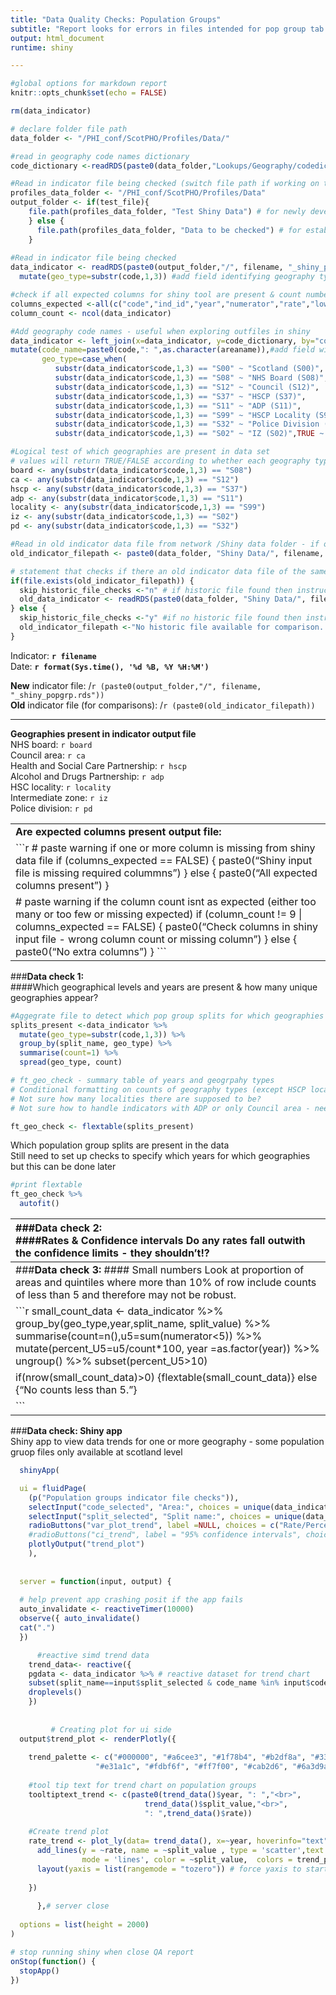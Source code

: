 ```yaml
---
title: "Data Quality Checks: Population Groups"
subtitle: "Report looks for errors in files intended for pop group tab of ScotPHO profiles tool"
output: html_document
runtime: shiny

---
```


```r
#global options for markdown report
knitr::opts_chunk$set(echo = FALSE)
```

```r

rm(data_indicator)

# declare folder file path 
data_folder <- "/PHI_conf/ScotPHO/Profiles/Data/"

#read in geography code names dictionary
code_dictionary <-readRDS(paste0(data_folder,"Lookups/Geography/codedictionary.rds")) 

#Read in indicator file being checked (switch file path if working on test in
profiles_data_folder <- "/PHI_conf/ScotPHO/Profiles/Data"
output_folder <- if(test_file){
    file.path(profiles_data_folder, "Test Shiny Data") # for newly developed indicators that have never been in the profiles tool
    } else {
      file.path(profiles_data_folder, "Data to be checked") # for established indicators already in the profiles tool 
    }
  
#Read in indicator file being checked
data_indicator <- readRDS(paste0(output_folder,"/", filename, "_shiny_popgrp.rds")) %>%
  mutate(geo_type=substr(code,1,3)) #add field identifying geography type

#check if all expected columns for shiny tool are present & count number of columns present
columns_expected <-all(c("code","ind_id","year","numerator","rate","lowci","upci","def_period","trend_axis","split_value","split_name") %in% colnames(data_indicator))
column_count <- ncol(data_indicator)

#Add geography code names - useful when exploring outfiles in shiny
data_indicator <- left_join(x=data_indicator, y=code_dictionary, by="code") %>% 
mutate(code_name=paste0(code,": ",as.character(areaname)),#add field with geography code & name to ease identification
       geo_type=case_when(
          substr(data_indicator$code,1,3) == "S00" ~ "Scotland (S00)",
          substr(data_indicator$code,1,3) == "S08" ~ "NHS Board (S08)",
          substr(data_indicator$code,1,3) == "S12" ~ "Council (S12)",
          substr(data_indicator$code,1,3) == "S37" ~ "HSCP (S37)",
          substr(data_indicator$code,1,3) == "S11" ~ "ADP (S11)",
          substr(data_indicator$code,1,3) == "S99" ~ "HSCP Locality (S99)",
          substr(data_indicator$code,1,3) == "S32" ~ "Police Division (S32)",
          substr(data_indicator$code,1,3) == "S02" ~ "IZ (S02)",TRUE ~ "other")) 

#Logical test of which geographies are present in data set
# values will return TRUE/FALSE according to whether each geography type is present
board <- any(substr(data_indicator$code,1,3) == "S08") 
ca <- any(substr(data_indicator$code,1,3) == "S12")
hscp <- any(substr(data_indicator$code,1,3) == "S37")
adp <- any(substr(data_indicator$code,1,3) == "S11")
locality <- any(substr(data_indicator$code,1,3) == "S99")
iz <- any(substr(data_indicator$code,1,3) == "S02")
pd <- any(substr(data_indicator$code,1,3) == "S32")

#Read in old indicator data file from network /Shiny data folder - if one exists (new indicators won't have a historic file)
old_indicator_filepath <- paste0(data_folder, "Shiny Data/", filename, "_shiny_popgrp.rds") #create value which is file path to old file

# statement that checks if there an old indicator data file of the same name exists in Shiny data folder 
if(file.exists(old_indicator_filepath)) {
  skip_historic_file_checks <-"n" # if historic file found then instruct this report not to skip over thse checks
  old_data_indicator <- readRDS(paste0(data_folder, "Shiny Data/", filename, "_shiny_popgrp.rds")) #read in file if one exists
} else {
  skip_historic_file_checks <-"y" #if no historic file found then instruct this report to skip over some of the checks
  old_indicator_filepath <-"No historic file available for comparison. Check filename spelling or 'shiny data' network folder if you were expecting a comparison" #if no historic file exists set value to no file available
}

```


Indicator:  **`r filename`** <br>
Date:  **`r format(Sys.time(), '%d %B, %Y %H:%M')`** <br>

**New** indicator file:  /`r (paste0(output_folder,"/", filename, "_shiny_popgrp.rds"))`<br>
**Old** indicator file (for comparisons):  /`r (paste0(old_indicator_filepath)) `<br>

-----------------------------------------------------------------------------------

**Geographies present in indicator output file** <br>
NHS board: `r board` <br>
Council area: `r ca` <br>
Health and Social Care Partnership: `r hscp` <br>
Alcohol and Drugs Partnership: `r adp`<br>
HSC locality: `r locality`<br>
Intermediate zone: `r iz` <br>
Police division: `r pd` <br>

-----------------------------------------------------------------------------------
**Are expected columns present output file:**

```r

# paste warning if one or more column is missing from shiny data file
if (columns_expected == FALSE) {
    paste0("Shiny input file is missing required colummns")
} else {
    paste0("All expected columns present")
}
  
# paste warning if the column count isnt as expected (either too many or too few or missing expected)
if (column_count != 9 | columns_expected == FALSE) {
    paste0("Check columns in shiny input file - wrong column count or missing column")
} else {
    paste0("No extra columns")
}
```  

------------------------------------------------------------------------------------

###**Data check 1:**
<br>
####Which geographical levels and years are present & how many unique geographies appear?

```r
#Aggegrate file to detect which pop group splits for which geographies are present.
splits_present <-data_indicator %>%
  mutate(geo_type=substr(code,1,3)) %>%
  group_by(split_name, geo_type) %>%
  summarise(count=1) %>%
  spread(geo_type, count)

# ft_geo_check - summary table of years and geogrpahy types
# Conditional formatting on counts of geography types (except HSCP locality)
# Not sure how many localities there are supposed to be?
# Not sure how to handle indicators with ADP or only Council area - need to think about this...

ft_geo_check <- flextable(splits_present)


```  
Which population group splits are present in the data<br>
Still need to set up checks to specify which years for which geographies but this can be done later

```r

#print flextable
ft_geo_check %>%
  autofit()

```

------------------------------------------------------------------------------------  
###**Data check 2:**
<br>
####Rates & Confidence intervals
Do any rates fall outwith the confidence limits - they shouldn't!?

```r
# Check no rates/percentages sit outside of CI range  
 confidence_check <- data_indicator %>% 
  mutate(ci_error = ifelse(rate<lowci | rate>upci, TRUE, FALSE)) %>%
  summarise(ci_error_total = sum(ci_error, na.rm = TRUE))

```

```r
ifelse(confidence_check$ci_error_total == 0, "No rates outwith confidence limits :-)",
"Uh-oh looks like there are some rates outwith confidence limits :(")

```

---------------------------------------------------------------------------------
###**Data check 3:**
#### Small numbers
Look at proportion of areas and quintiles where more than 10% of row include counts of less than 5 and therefore may not be robust. 

```r
small_count_data <- data_indicator  %>% 
  group_by(geo_type,year,split_name, split_value) %>%
  summarise(count=n(),u5=sum(numerator<5)) %>%
  mutate(percent_U5=u5/count*100,
         year =as.factor(year)) %>%
  ungroup() %>%
  subset(percent_U5>10)

if(nrow(small_count_data)>0) {flextable(small_count_data)} else {"No counts less than 5."}


```

-------------------------------------------------------------------------------

###**Data check: Shiny app**
<br>
Shiny app to view data trends for one or more geography - some population gruop files only available at scotland level

```r

  shinyApp(

  ui = fluidPage(
    (p("Population groups indicator file checks")),
    selectInput("code_selected", "Area:", choices = unique(data_indicator$code_name),multiple = FALSE, selected="S00000001: Scotland"),
    selectInput("split_selected", "Split name:", choices = unique(data_indicator$split_name),multiple = FALSE),
    radioButtons("var_plot_trend", label =NULL, choices = c("Rate/Percentage"="rate", "Numerator"="numerator")),
    #radioButtons("ci_trend", label = "95% confidence intervals", choices = c("on","off"),selected = "off"), # ignore since not sure it works with multiple data series - conver to highcharter at some point?
    plotlyOutput("trend_plot")
    ),
  
  
  server = function(input, output) {
  
  # help prevent app crashing posit if the app fails  
  auto_invalidate <- reactiveTimer(10000) 
  observe({ auto_invalidate() 
  cat(".") 
  })

      #reactive simd trend data
    trend_data<- reactive({
    pgdata <- data_indicator %>% # reactive dataset for trend chart
    subset(split_name==input$split_selected & code_name %in% input$code_selected) %>%
    droplevels()
    })
  
      
         # Creating plot for ui side
  output$trend_plot <- renderPlotly({
    
    trend_palette <- c("#000000", "#a6cee3", "#1f78b4", "#b2df8a", "#33a02c", "#fb9a99",
                   "#e31a1c", "#fdbf6f", "#ff7f00", "#cab2d6", "#6a3d9a", "#b15928")
    
    #tool tip text for trend chart on population groups
    tooltiptext_trend <- c(paste0(trend_data()$year, ": ","<br>",
                              trend_data()$split_value,"<br>",
                              ": ",trend_data()$rate))
    
    #Create trend plot
    rate_trend <- plot_ly(data= trend_data(), x=~year, hoverinfo="text") %>%
      add_lines(y = ~rate, name = ~split_value , type = 'scatter',text = tooltiptext_trend,
                mode = 'lines', color = ~split_value,  colors = trend_palette) %>%
      layout(yaxis = list(rangemode = "tozero")) # force yaxis to start at zero
  
    })
    
      },# server close
  
  options = list(height = 2000)
)
```

```r
# stop running shiny when close QA report
onStop(function() {
  stopApp()
})
```
